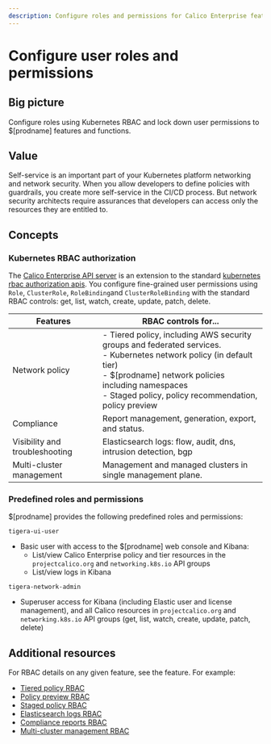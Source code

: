 ```yaml
---
description: Configure roles and permissions for Calico Enterprise features and functions.
---
```


# Configure user roles and permissions

## Big picture

Configure roles using Kubernetes RBAC and lock down user permissions to $[prodname] features and functions.

## Value

Self-service is an important part of your Kubernetes platform networking and network security. When you allow developers to define policies with guardrails, you create more self-service in the CI/CD process. But network security architects require assurances that developers can access only the resources they are entitled to.

## Concepts

### Kubernetes RBAC authorization

The [Calico Enterprise API server](../../reference/installation/api.mdx#apiserver) is an extension to the standard [kubernetes rbac authorization apis](https://kubernetes.io/docs/reference/access-authn-authz/rbac/). You configure fine-grained user permissions using `Role`, `ClusterRole`, `RoleBinding`and `ClusterRoleBinding` with the standard RBAC controls: get, list, watch, create, update, patch, delete.

| Features                       | RBAC controls for...                                                                                                                                                                                                                            |
| ------------------------------ | ----------------------------------------------------------------------------------------------------------------------------------------------------------------------------------------------------------------------------------------------- |
| Network policy                 | - Tiered policy, including AWS security groups and federated services.<br />- Kubernetes network policy (in default tier)<br />- $[prodname] network policies including namespaces<br />- Staged policy, policy recommendation, policy preview |
| Compliance                     | Report management, generation, export, and status.                                                                                                                                                                                              |
| Visibility and troubleshooting | Elasticsearch logs: flow, audit, dns, intrusion detection, bgp                                                                                                                                                                                  |
| Multi-cluster management       | Management and managed clusters in single management plane.                                                                                                                                                                                     |

### Predefined roles and permissions

$[prodname] provides the following predefined roles and permissions:

`tigera-ui-user`

- Basic user with access to the $[prodname] web console and Kibana:
  - List/view Calico Enterprise policy and tier resources in the `projectcalico.org` and `networking.k8s.io` API groups
  - List/view logs in Kibana

`tigera-network-admin`

- Superuser access for Kibana (including Elastic user and license management), and all Calico resources in `projectcalico.org` and `networking.k8s.io` API groups (get, list, watch, create, update, patch, delete)

## Additional resources

For RBAC details on any given feature, see the feature. For example:

- [Tiered policy RBAC](../../network-policy/policy-tiers/rbac-tiered-policies.mdx)
- [Policy preview RBAC](../../network-policy/policy-impact-preview.mdx)
- [Staged policy RBAC](../../network-policy/staged-network-policies.mdx)
- [Elasticsearch logs RBAC](../../observability/elastic/rbac-elasticsearch.mdx)
- [Compliance reports RBAC](../../compliance/overview.mdx)
- [Multi-cluster management RBAC](../../multicluster/set-up-multi-cluster-management/standard-install/create-a-management-cluster.mdx)
